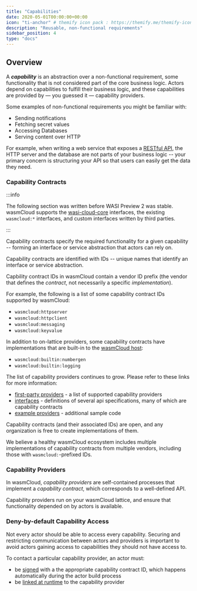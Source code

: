 ```yaml
---
title: "Capabilities"
date: 2020-05-01T00:00:00+00:00
icon: "ti-anchor" # themify icon pack : https://themify.me/themify-icons
description: "Reusable, non-functional requirements"
sidebar_position: 4
type: "docs"
---
```


## Overview

A **_capability_** is an abstraction over a non-functional requirement, some functionality that is not considered part of the core business logic. Actors depend on capabilities to fulfill their business logic, and these capabilities are provided by — you guessed it — capability providers.

Some examples of non-functional requirements you might be familiar with:

- Sending notifications
- Fetching secret values
- Accessing Databases
- Serving content over HTTP

For example, when writing a web service that exposes a [RESTful API][restful-api], the HTTP server and the database are not parts of your business logic -- your primary concern is structuring your API so that users can easily get the data they need.

[restful-api]: https://en.wikipedia.org/wiki/REST

### Capability Contracts

:::info

The following section was written before WASI Preview 2 was stable. wasmCloud supports the [wasi-cloud-core](https://github.com/WebAssembly/wasi-cloud-core) interfaces, the existing `wasmcloud:*` interfaces, and custom interfaces written by third parties.

:::

Capability contracts specify the required functionality for a given capability -- forming an interface or service abstraction that actors can rely on.

Capability contracts are identified with IDs -- unique names that identify an interface or service abstraction.

Capbility contract IDs in wasmCloud contain a vendor ID prefix (the vendor that defines the _contract_, not necessarily a specific _implementation_).

For example, the following is a list of some capability contract IDs supported by wasmCloud:

- `wasmcloud:httpserver`
- `wasmcloud:httpclient`
- `wasmcloud:messaging`
- `wasmcloud:keyvalue`

In addition to on-lattice providers, some capability contracts have implementations that are built-in to the [wasmCloud host][host]:

- `wasmcloud:builtin:numbergen`
- `wasmcloud:builtin:logging`

The list of capability providers continues to grow. Please refer to these links for more information:

- [first-party providers](https://github.com/wasmCloud/wasmCloud/tree/main/crates/providers) - a list of supported capability providers
- [interfaces](https://github.com/wasmcloud/interfaces) - definitions of several api specifications, many of which are capability contracts
- [example providers](https://github.com/wasmCloud/examples/tree/main/provider) - additional sample code

Capability contracts (and their associated IDs) are open, and any organization is free to create implementations of them.

We believe a healthy wasmCloud ecosystem includes multiple implementations of capability contracts from multiple vendors, including those with `wasmcloud:`-prefixed IDs.

[host]: https://github.com/wasmCloud/wasmcloud

### Capability Providers

In wasmCloud, _capability providers_ are self-contained processes that implement a _capability contract_, which corresponds to a well-defined API.

Capability providers run on your wasmCloud lattice, and ensure that functionality depended on by actors is available.

### Deny-by-default Capability Access

Not every actor should be able to access every capability. Securing and restricting communication between actors and providers is important to avoid actors gaining access to capabilities they should not have access to.

To contact a particular capability provider, an actor must:
- be [signed](/docs/hosts/security) with a the appropriate capability contract ID, which happens automatically during the actor build process
- be [linked at runtime](./runtime-linking.mdx) to the capability provider
